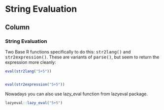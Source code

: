 String Evaluation {data-navmenu="Workshop"}
==========================================

Column {.tabset}
--------------------

### String Evaluation 

Two Base R functions specifically to do this: <tt>str2lang()</tt> and <tt>str2expression()</tt>. 
These are variants of <tt>parse()</tt>, but seem to return the expression more cleanly:

```r
eval(str2lang("5+5"))


eval(str2expression("5+5"))

```

Nowadays you can also use lazy_eval function from lazyeval package.

```r
lazyeval::lazy_eval("5+5")
```
